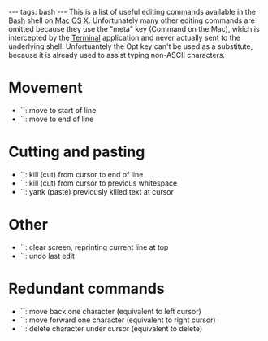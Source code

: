 ---
tags: bash
---
This is a list of useful editing commands available in the [[Bash]] shell on [[Mac OS X]]. Unfortunately many other editing commands are omitted because they use the "meta" key (Command on the Mac), which is intercepted by the [[Terminal]] application and never actually sent to the underlying shell. Unfortuantely the Opt key can't be used as a substitute, because it is already used to assist typing non-ASCII characters.

= Movement =

* `<C-a>`: move to start of line
* `<C-e>`: move to end of line

= Cutting and pasting =

* `<C-k>`: kill (cut) from cursor to end of line
* `<C-w>`: kill (cut) from cursor to previous whitespace
* `<C-y>`: yank (paste) previously killed text at cursor

= Other =

* `<C-l>`: clear screen, reprinting current line at top
* `<C-u>`: undo last edit

= Redundant commands =

* `<C-b>`: move back one character (equivalent to left cursor)
* `<C-f>`: move forward one character (equivalent to right cursor)
* `<C-d>`: delete character under cursor (equivalent to delete)
